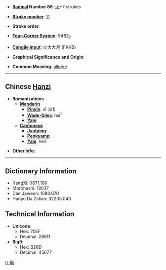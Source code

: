 * '''[[Wiktionary:Chinese radical index| Radical]] Number 86''': [[Wiktionary:Chinese radical index 火|火]]+7 strokes

* '''[[Wiktionary:Chinese total strokes index|Stroke number]]''': [[Wiktionary:Chinese total strokes index 11|11]]

* '''Stroke order''': 

* '''[[Wiktionary:Chinese four corner index|Four-Corner System]]''': 9482<sub>7</sub>

* '''[[Wiktionary:Chinese Cangjie index|Cangjie input]]''': 火大大月 (FKKB)

* '''Graphical Significance and Origin''': 

* '''Common Meaning''': [[alkene]]

----

== Chinese [[Hanzi]] ==

* '''Romanizations'''
** '''[[Mandarin]]'''
*** '''[[Pinyin]]''': xī (xi1)
*** '''[[Wade-Giles]]''': hsi<sup>1</sup>
*** '''[[Yale]]''': 
** '''[[Cantonese]]'''
*** '''[[Jyutping]]''':
*** '''[[Penkyamp]]''': 
*** '''[[Yale]]''': hei1

* '''Other info''': 

----

== Dictionary Information ==

* KangXi: 0671.100
* Morohashi: 19037
* Dae Jaweon: 1080.070
* Hanyu Da Zidian: 32205.040

== Technical Information ==

* '''Unicode''':
** Hex: 70EF
** Decimal: 28911
* '''Big5''':
** Hex: B26D
** Decimal: 45677

[[fr:烯]]